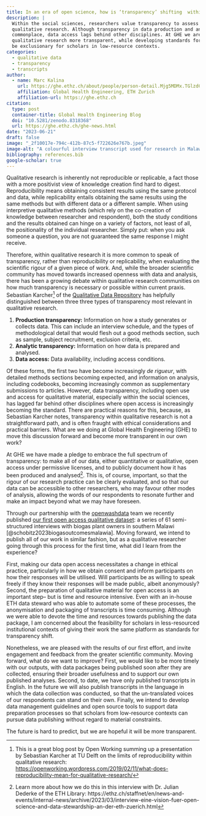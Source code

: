 ```yaml
---
title: In an era of open science, how is ‘transparency’ shifting  within qualitative research
description: |
  Within the social sciences, researchers value transparency to assess the scientific rigour of
  qualitative research. Although transparency in data production and analysis are increasingly
  commonplace, data access lags behind other disciplines. At GHE we are working to make our
  qualitative research more transparent, while developing standards for open access that will not
  be exclusionary for scholars in low-resource contexts.
categories:
  - qualitative data
  - transparency
  - transcripts
author:
  - name: Marc Kalina
    url: https://ghe.ethz.ch/about/people/person-detail.Mjg5MDMx.TGlzdC80MTI2LC0xNDYwMDMwNTU3.html
    affiliation: Global Health Engineering, ETH Zurich
    affiliation-url: https://ghe.ethz.ch
citation:
  type: post
  container-title: Global Health Engineering Blog
  doi: "10.5281/zenodo.8318368"
  url: https://ghe.ethz.ch/ghe-news.html
date: "2023-06-21"
draft: false
image: "_2f10017e-794c-412b-87c5-f722626e767b.jpeg"
image-alt: "A colourful interview transcript used for research in Malawi, using earthy colours. Created by Bing Image Creator. "
bibliography: references.bib
google-scholar: true
---
```


Qualitative research is inherently not reproducible or replicable, a fact those with a more positivist view of knowledge creation find hard to digest. Reproducibility means obtaining consistent results using the same protocol and data, while replicability entails obtaining the same results using the same methods but with different data or a different sample. When using interpretive qualitative methods (which rely on the co-creation of knowledge between researcher and respondent), both the study conditions and the results obtained can hinge on a variety of factors, not least of all, the positionality of the individual researcher. Simply put: when you ask someone a question, you are not guaranteed the same response I might receive.

Therefore, within qualitative research it is more common to speak of transparency, rather than reproducibility or replicability, when evaluating the scientific rigour of a given piece of work. And, while the broader scientific community has moved towards increased openness with data and analysis, there has been a growing debate within qualitative research communities on how much transparency is necessary or possible within current praxis. Sebastian Karcher[^1] of the [Qualitative Data Repository](https://qdr.syr.edu/) has helpfully distinguished between three three types of transparency most relevant in qualitative research.

[^1]: This is a great blog post by Open Working summing up a presentation by Sebastian Karcher at TU Delft on the limits of reproducibility within qualitative research: <https://openworking.wordpress.com/2019/02/11/what-does-reproducibility-mean-for-qualitative-research/>

1.  **Production transparency:** Information on how a study generates or collects data. This can include an interview schedule, and the types of methodological detail that would flesh out a good methods section, such as sample, subject recruitment, exclusion criteria, etc.
2.  **Analytic transparency:** Information on how data is prepared and analysed.
3.  **Data access:** Data availability, including access conditions.

Of these forms, the first two have become increasingly *de rigueur*, with detailed methods sections becoming expected, and information on analysis, including codebooks, becoming increasingly common as supplementary submissions to articles. However, data transparency, including open use and access for qualitative material, especially within the social sciences, has lagged far behind other disciplines where open access is increasingly becoming the standard. There are practical reasons for this, because, as Sebastian Karcher notes, transparency within qualitative research is not a straightforward path, and is often fraught with ethical considerations and practical barriers. What are we doing at Global Health Engineering (GHE) to move this discussion forward and become more transparent in our own work?

At GHE we have made a pledge to embrace the full spectrum of transparency: to make all of our data, either quantitative or qualitative, open access under permissive licenses, and to publicly document how it has been produced and analysed[^2]. This is, of course, important, so that the rigour of our research practice can be clearly evaluated, and so that our data can be accessible to other researchers, who may favour other modes of analysis, allowing the words of our respondents to resonate further and make an impact beyond what we may have foreseen.

[^2]: Learn more about how we do this in this interview with Dr. Julian Dederke of the ETH Library: https://ethz.ch/staffnet/en/news-and-events/internal-news/archive/2023/03/interview-eine-vision-fuer-open-science-and-data-stewardship-an-der-eth-zuerich.html

Through our partnership with the [openwashdata](https://openwashdata.org/) team we recently published [our first open access qualitative dataset](https://openwashdata.github.io/biogasoutcomesmalawi/): a series of 61 semi-structured interviews with biogas plant owners in southern Malawi [@schobitz2023biogasoutcomesmalawia]. Moving forward, we intend to publish all of our work in similar fashion, but as a qualitative researcher going through this process for the first time, what did I learn from the experience?

First, making our data open access necessitates a change in ethical practice, particularly in how we obtain consent and inform participants on how their responses will be utilised. Will participants be as willing to speak freely if they know their responses will be made public, albeit anonymously? Second, the preparation of qualitative material for open access is an important step-- but is time and resource intensive. Even with an in-house ETH data steward who was able to automate some of these processes, the anonymisation and packaging of transcripts is time consuming. Although we were able to devote the time and resources towards publishing the data package, I am concerned about the feasibility for scholars in less-resourced institutional contexts of giving their work the same platform as standards for transparency shift.

Nonetheless, we are pleased with the results of our first effort, and invite engagement and feedback from the greater scientific community. Moving forward, what do we want to improve? First, we would like to be more timely with our outputs, with data packages being published soon after they are collected, ensuring their broader usefulness and to support our own published analyses. Second, to date, we have only published transcripts in English. In the future we will also publish transcripts in the language in which the data collection was conducted, so that the un-translated voices of our respondents can stand on their own. Finally, we intend to develop data management guidelines and open source tools to support data preparation processes so that scholars from low-resource contexts can pursue data publishing without regard to material constraints.

The future is hard to predict, but we are hopeful it will be more transparent.
